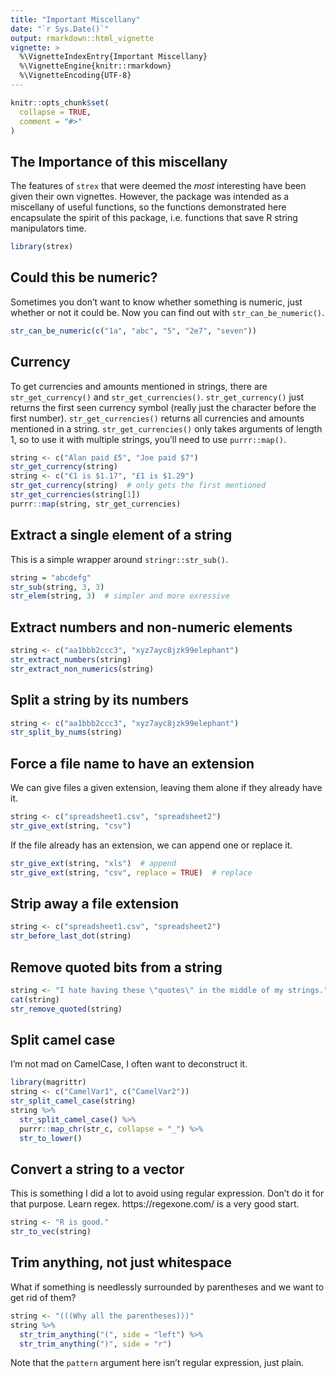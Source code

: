 ```yaml
---
title: "Important Miscellany"
date: "`r Sys.Date()`"
output: rmarkdown::html_vignette
vignette: >
  %\VignetteIndexEntry{Important Miscellany}
  %\VignetteEngine{knitr::rmarkdown}
  %\VignetteEncoding{UTF-8}
---
```


```r
knitr::opts_chunk$set(
  collapse = TRUE,
  comment = "#>"
)
```


## The Importance of this miscellany

The features of `strex` that were deemed the _most_ interesting have been given their own vignettes. However, the package was intended as a miscellany of useful functions, so the functions demonstrated here encapsulate the spirit of this package, i.e. functions that save R string manipulators time.

```r
library(strex)
```


## Could this be numeric?

Sometimes you don't want to know whether something is numeric, just whether or not it could be. Now you can find out with `str_can_be_numeric()`.

```r
str_can_be_numeric(c("1a", "abc", "5", "2e7", "seven"))
```


## Currency

To get currencies and amounts mentioned in strings, there are `str_get_currency()` and `str_get_currencies()`. `str_get_currency()` just returns the first seen currency symbol (really just the character before the first number). `str_get_currencies()` returns all currencies and amounts mentioned in a string. `str_get_currencies()` only takes arguments of length 1, so to use it with multiple strings, you'll need to use `purrr::map()`.

```r
string <- c("Alan paid £5", "Joe paid $7")
str_get_currency(string)
string <- c("€1 is $1.17", "£1 is $1.29")
str_get_currency(string)  # only gets the first mentioned
str_get_currencies(string[1])
purrr::map(string, str_get_currencies)
```


## Extract a single element of a string

This is a simple wrapper around `stringr::str_sub()`.

```r
string = "abcdefg"
str_sub(string, 3, 3)
str_elem(string, 3)  # simpler and more exressive
```


## Extract numbers and non-numeric elements

```r
string <- c("aa1bbb2ccc3", "xyz7ayc8jzk99elephant")
str_extract_numbers(string)
str_extract_non_numerics(string)
```


## Split a string by its numbers

```r
string <- c("aa1bbb2ccc3", "xyz7ayc8jzk99elephant")
str_split_by_nums(string)
```


## Force a file name to have an extension

We can give files a given extension, leaving them alone if they already have it.
```r
string <- c("spreadsheet1.csv", "spreadsheet2")
str_give_ext(string, "csv")
```

If the file already has an extension, we can append one or replace it.

```r
str_give_ext(string, "xls")  # append
str_give_ext(string, "csv", replace = TRUE)  # replace
```


## Strip away a file extension

```r
string <- c("spreadsheet1.csv", "spreadsheet2")
str_before_last_dot(string)
```


## Remove quoted bits from a string

```r
string <- "I hate having these \"quotes\" in the middle of my strings."
cat(string)
str_remove_quoted(string)
```


## Split camel case

I'm not mad on CamelCase, I often want to deconstruct it.

```r
library(magrittr)
string <- c("CamelVar1", c("CamelVar2"))
str_split_camel_case(string)
string %>% 
  str_split_camel_case() %>% 
  purrr::map_chr(str_c, collapse = "_") %>% 
  str_to_lower()
```


## Convert a string to a vector

This is something I did a lot to avoid using regular expression. Don't do it for that purpose. Learn regex. https://regexone.com/ is a very good start.

```r
string <- "R is good."
str_to_vec(string)
```


## Trim anything, not just whitespace

What if something is needlessly surrounded by parentheses and we want to get rid of them?

```r
string <- "(((Why all the parentheses)))"
string %>% 
  str_trim_anything("(", side = "left") %>% 
  str_trim_anything(")", side = "r")
```

Note that the `pattern` argument here isn't regular expression, just plain.
